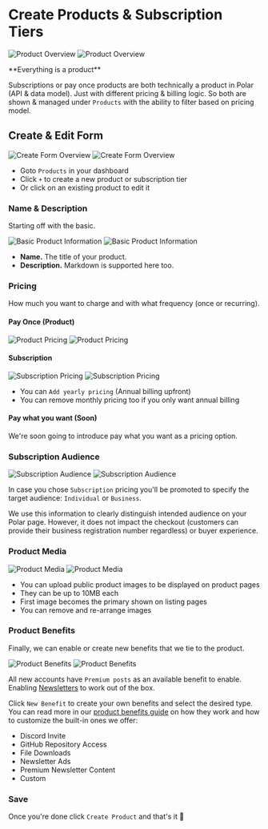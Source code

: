 
# Create Products & Subscription Tiers

![Product Overview](./overview.light.png)
![Product Overview](./overview.dark.png)

<BrowserCallout type="NOTE">
**Everything is a product**

Subscriptions or pay once products are both technically a product in Polar (API
& data model). Just with different pricing & billing logic. So both are shown &
managed under `Products` with the ability to filter based on pricing model.

</BrowserCallout>

## Create & Edit Form

![Create Form Overview](./create-form.light.png)
![Create Form Overview](./create-form.dark.png)

- Goto `Products` in your dashboard
- Click `+` to create a new product or subscription tier
- Or click on an existing product to edit it

### Name & Description

Starting off with the basic.

![Basic Product Information](./basic.light.png)
![Basic Product Information](./basic.dark.png)

- **Name.** The title of your product.
- **Description.** Markdown is supported here too.

### Pricing

How much you want to charge and with what frequency (once or recurring).

#### Pay Once (Product)

![Product Pricing](./price-once.light.png)
![Product Pricing](./price-once.dark.png)


#### Subscription

![Subscription Pricing](./price-recurring.light.png)
![Subscription Pricing](./price-recurring.dark.png)

- You can `Add yearly pricing` (Annual billing upfront)
- You can remove monthly pricing too if you only want annual billing

#### Pay what you want (Soon)

We're soon going to introduce pay what you want as a pricing option.

### Subscription Audience

![Subscription Audience](./type.light.png)
![Subscription Audience](./type.dark.png)

In case you chose `Subscription` pricing you'll be promoted to specify the
target audience: `Individual` or `Business`.

We use this information to clearly distinguish intended audience on your Polar
page. However, it does not impact the checkout (customers can provide their
business registration number regardless) or buyer experience.

### Product Media

![Product Media](./media.light.png)
![Product Media](./media.dark.png)

- You can upload public product images to be displayed on product pages
- They can be up to 10MB each
- First image becomes the primary shown on listing pages
- You can remove and re-arrange images

### Product Benefits

Finally, we can enable or create new benefits that we tie to the product.

![Product Benefits](./benefits.light.png)
![Product Benefits](./benefits.dark.png)

All new accounts have `Premium posts` as an available benefit to
enable. Enabling [Newsletters](/docs/newsletters) to work out of the box.

Click `New Benefit` to create your own benefits and select the desired type.
You can read more in our [product benefits guide](/docs/benefits) on how they work and how to customize the built-in ones we offer:

- Discord Invite
- GitHub Repository Access
- File Downloads
- Newsletter Ads
- Premium Newsletter Content
- Custom

### Save

Once you're done click `Create Product` and that's it 🚀
